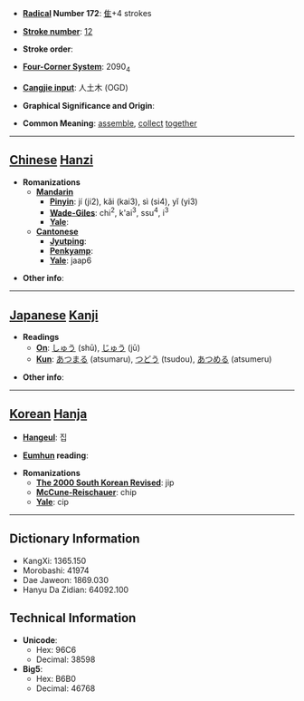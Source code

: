 * '''[[Wiktionary:Chinese radical index| Radical]] Number 172''': [[Wiktionary:Chinese radical index 隹|隹]]+4 strokes

* '''[[Wiktionary:Chinese total strokes index|Stroke number]]''': [[Wiktionary:Chinese total strokes index 12|12]]

* '''Stroke order''': 

* '''[[Wiktionary:Chinese four corner index|Four-Corner System]]''': 2090<sub>4</sub>

* '''[[Wiktionary:Chinese Cangjie index|Cangjie input]]''': 人土木 (OGD)

* '''Graphical Significance and Origin''': 

* '''Common Meaning''': [[assemble]], [[collect]] [[together]]

----

== [[Chinese]] [[Hanzi]] ==

* '''Romanizations'''
** '''[[Mandarin]]'''
*** '''[[Pinyin]]''': jí (ji2), kǎi (kai3), sì (si4), yǐ (yi3)
*** '''[[Wade-Giles]]''': chi<sup>2</sup>, k'ai<sup>3</sup>, ssu<sup>4</sup>, i<sup>3</sup>
*** '''[[Yale]]''': 
** '''[[Cantonese]]'''
*** '''[[Jyutping]]''':
*** '''[[Penkyamp]]''': 
*** '''[[Yale]]''': jaap6

* '''Other info''': 

----

== [[Japanese]] [[Kanji]] ==

* '''Readings'''
** '''[[On]]''': [[しゅう]] (shū), [[じゅう]] (jū)
** '''[[Kun]]''': [[あつまる]] (atsumaru), [[つどう]] (tsudou), [[あつめる]] (atsumeru)

* '''Other info''':  

----

== [[Korean]] [[Hanja]] ==

* '''[[Hangeul]]''': 집

* '''[[Eumhun]] reading''': 

* '''Romanizations'''
** '''[[The 2000 South Korean Revised Romanization|The 2000 South Korean Revised]]''': jip
** '''[[McCune-Reischauer]]''': chip
** '''[[Yale]]''': cip

----

== Dictionary Information ==

* KangXi: 1365.150
* Morobashi: 41974
* Dae Jaweon: 1869.030
* Hanyu Da Zidian: 64092.100

== Technical Information ==

* '''Unicode''':
** Hex: 96C6
** Decimal: 38598
* '''Big5''':
** Hex: B6B0
** Decimal: 46768